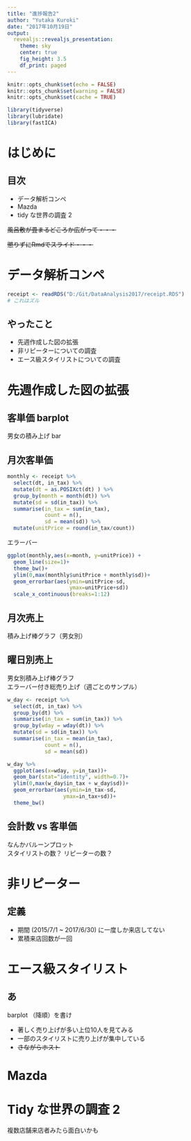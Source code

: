 ```yaml
---
title: "進捗報告2"
author: "Yutaka Kuroki"
date: "2017年10月19日"
output:
  revealjs::revealjs_presentation:
    theme: sky
    center: true
    fig_height: 3.5
    df_print: paged
---
```



```r
knitr::opts_chunk$set(echo = FALSE)
knitr::opts_chunk$set(warning = FALSE)
knitr::opts_chunk$set(cache = TRUE)
```

```r
library(tidyverse)
library(lubridate)
library(fastICA)
```

# はじめに

## 目次

- データ解析コンペ
- Mazda
- tidy な世界の調査 2

~~風呂敷が畳まるどころか広がって・・・~~

~~懲りずにRmdでスライド・・・~~

# データ解析コンペ

```r
receipt <- readRDS("D:/Git/DataAnalysis2017/receipt.RDS")
# これはズル
```


## やったこと

- 先週作成した図の拡張
- 非リピーターについての調査
- エース級スタイリストについての調査

# 先週作成した図の拡張

## 客単価 barplot

男女の積み上げ bar

## 月次客単価

```r
monthly <- receipt %>% 
  select(dt, in_tax) %>% 
  mutate(dt = as.POSIXct(dt) ) %>% 
  group_by(month = month(dt)) %>%
  mutate(sd = sd(in_tax)) %>% 
  summarise(in_tax = sum(in_tax),
            count = n(),
            sd = mean(sd)) %>% 
  mutate(unitPrice = round(in_tax/count))
```

エラーバー
```r
ggplot(monthly,aes(x=month, y=unitPrice)) + 
  geom_line(size=1)+
  theme_bw()+
  ylim(0,max(monthly$unitPrice + monthly$sd))+
  geom_errorbar(aes(ymin=unitPrice-sd,
                    ymax=unitPrice+sd))
  scale_x_continuous(breaks=1:12)
```

## 月次売上

積み上げ棒グラフ（男女別）

## 曜日別売上

男女別積み上げ棒グラフ  
エラーバー付き総売り上げ（週ごとのサンプル）

```r
w_day <- receipt %>% 
  select(dt, in_tax) %>% 
  group_by(dt) %>% 
  summarise(in_tax = sum(in_tax)) %>% 
  group_by(wday = wday(dt)) %>% 
  mutate(sd = sd(in_tax)) %>% 
  summarise(in_tax = mean(in_tax),
            count = n(),
            sd = mean(sd)) 
```

```r
w_day %>% 
  ggplot(aes(x=wday, y=in_tax))+
  geom_bar(stat="identity", width=0.7)+
  ylim(0,max(w_day$in_tax + w_day$sd))+
  geom_errorbar(aes(ymin=in_tax-sd,
                  ymax=in_tax+sd))+
  theme_bw()
```


## 会計数 vs 客単価

なんかバルーンプロット  
スタイリストの数？
リピーターの数？

# 非リピーター

## 定義

- 期間 (2015/7/1 ~ 2017/6/30) に一度しか来店してない
- 累積来店回数が一回


# エース級スタイリスト

## あ

barplot （降順）を書け

- 著しく売り上げが多い上位10人を見てみる
- 一部のスタイリストに売り上げが集中している  
- ~~さながらホスト~~

# Mazda

# Tidy な世界の調査 2


複数店舗来店者みたら面白いかも